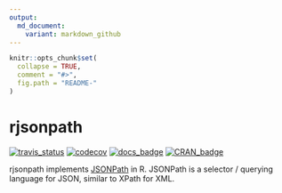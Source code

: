 ```yaml
---
output:
  md_document:
    variant: markdown_github
---
```


<!-- README.md is generated from README.Rmd. Please edit that file -->

```r
knitr::opts_chunk$set(
  collapse = TRUE,
  comment = "#>",
  fig.path = "README-"
)
```

# rjsonpath
[![travis_status](https://travis-ci.org/blmoore/rjsonpath.svg?branch=master)](https://travis-ci.org/blmoore/rjsonpath)
[![codecov](https://codecov.io/gh/blmoore/rjsonpath/branch/master/graph/badge.svg)](https://codecov.io/gh/blmoore/rjsonpath)
[![docs_badge](https://img.shields.io/badge/docs-latest-blue.svg)](http://blm.io/rjsonpath)
[![CRAN_badge](http://www.r-pkg.org/badges/version/rjsonpath)](https://cran.r-project.org/package=rjsonpath)

rjsonpath implements [JSONPath](http://goessner.net/articles/JsonPath/) in R. JSONPath is a 
selector / querying language for JSON, similar to XPath for XML.

